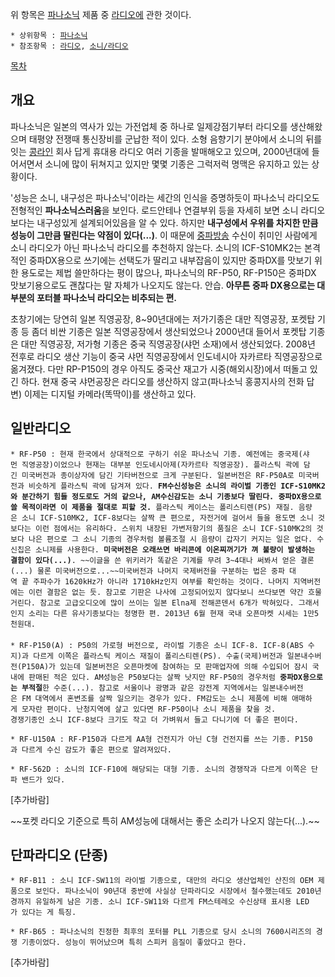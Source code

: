 위 항목은 [[파나소닉]] 제품 중 [[라디오]]에 관한 것이다.

 * 상위항목 : [[파나소닉]]
 * 참조항목 : [[라디오]], [[소니/라디오]]

[[목차]]

== 개요 ==
파나소닉은 일본의 역사가 있는 가전업체 중 하나로 일제강점기부터 라디오를 생산해왔으며 태평양 전쟁때 통신장비를 군납한 적이 있다. 소형 음향기기 분야에서 소니의 뒤를 잇는 [[콩라인]] 회사 답게 휴대용 라디오 여러 기종을 발매해오고 있으며, 2000년대에 들어서면서 소니에 많이 뒤쳐지고 있지만 몇몇 기종은 그럭저럭 명맥은 유지하고 있는 상황이다.

'성능은 소니, 내구성은 파나소닉'이라는 세간의 인식을 증명하듯이 파나소닉 라디오도 전형적인 '''파나소닉스러움'''을 보인다. 로드안테나 연결부위 등을 자세히 보면 소니 라디오보다는 내구성있게 설계되어있음을 알 수 있다. 하지만 '''내구성에서 우위를 차지한 만큼 성능이 그만큼 딸린다는 약점이 있다(...)'''. 이 때문에 [[중파방송]] 수신이 취미인 사람에게 소니 라디오가 아닌 파나소닉 라디오를 추천하지 않는다. 소니의 ICF-S10MK2는 본격적인 중파DX용으로 쓰기에는 선택도가 딸리고 내부잡음이 있지만 중파DX를 맛보기 위한 용도로는 제법 쓸만하다는 평이 많으나, 파나소닉의 RF-P50, RF-P150은 중파DX 맛보기용으로도 괜찮다는 말 자체가 나오지도 않는다. 안습. '''아무튼 중파 DX용으로는 대부분의 포터블 파나소닉 라디오는 비추되는 편.'''

초창기에는 당연히 일본 직영공장, 8~90년대에는 저가기종은 대만 직영공장, 포켓탑 기종 등 좀더 비싼 기종은 일본 직영공장에서 생산되었으나 2000년대 들어서 포켓탑 기종은 대만 직영공장, 저가형 기종은 중국 직영공장(샤먼 소재)에서 생산되었다. 2008년 전후로 라디오 생산 기능이 중국 샤먼 직영공장에서 인도네시아 자카르타 직영공장으로 옮겨졌다. 다만 RP-P150의 경우 아직도 중국산 재고가 시중(해외시장)에서 떠돌고 있긴 하다. 현재 중국 샤먼공장은 라디오를 생산하지 않고(파나소닉 홍콩지사의 전화 답변) 이제는 디지털 카메라(똑딱이)를 생산하고 있다.
== 일반라디오 ==
 * RF-P50 : 현재 한국에서 상대적으로 구하기 쉬운 파나소닉 기종. 예전에는 중국제(샤먼 직영공장)이었으나 현재는 대부분 인도네시아제(자카르타 직영공장). 플라스틱 곽에 담긴 미국버전과 종이상자에 담긴 기타버전으로 크게 구분된다. 일본버전은 RF-P50A로 미국버전과 비슷하게 플라스틱 곽에 담겨져 있다. '''FM수신성능은 소니의 라이벌 기종인 ICF-S10MK2와 분간하기 힘들 정도로도 거의 같으나, AM수신감도는 소니 기종보다 딸린다.''' '''중파DX용으로 쓸 목적이라면 이 제품을 절대로 피할 것.''' 플라스틱 케이스는 폴리스티렌(PS) 재질. 음량은 소니 ICF-S10MK2, ICF-8보다는 살짝 큰 편으로, 자전거에 걸어서 들을 용도면 소니 것보다는 이런 점에서는 유리하다. 스위치 내장된 가변저항기의 품질은 소니 ICF-S10MK2의 것보다 나은 편으로 그 소니 기종의 경우처럼 볼륨조절 시 음량이 갑자기 커지는 일은 없다. 수신칩은 소니제를 사용한다. '''미국버전은 오래쓰면 바리콘에 이온찌꺼기가 껴 불량이 발생하는 결함이 있다(...)'''. ~~이글을 쓴 위키러가 똑같은 기계를 무려 3~4대나 써봐서 얻은 결론(...) 물론 미국버전으로...~~미국버전과 나머지 국제버전을 구분하는 법은 중파 대역 끝 주파수가 1620kHz가 아니라 1710kHz인지 여부를 확인하는 것이다. 나머지 지역버전에는 이런 결함은 없는 듯. 참고로 기판은 나사에 고정되어있지 않다보니 쓰다보면 약간 흐물거린다. 참고로 고급오디오에 많이 쓰이는 일본 Elna제 전해콘덴서 6개가 박혀있다. 그래서인지 소리는 다른 유사기종보다는 청명한 편. 2013년 6월 현재 국내 오픈마켓 시세는 1만5천원대.
 
 * RF-P150(A) : P50의 가로형 버전으로, 라이벌 기종은 소니 ICF-8. ICF-8(ABS 수지)과 다르게 이쪽은 플라스틱 케이스 재질이 폴리스티렌(PS). 수출(국제)버전과 일본내수버전(P150A)가 있는데 일본버전은 오픈마켓에 참여하는 모 판매업자에 의해 수입되어 잠시 국내에 판매된 적은 있다. AM성능은 P50보다는 살짝 낫지만 RF-P50의 경우처럼 '''중파DX용으로는 부적절'''한 수준(...). 참고로 서울이나 광명과 같은 강전계 지역에서는 일본내수버전은 FM 대역에서 혼변조를 살짝 일으키는 경우가 있다. FM감도는 소니 제품에 비해 애매하게 모자란 편이다. 난청지역에 살고 있다면 RF-P50이나 소니 제품을 찾을 것.
 경쟁기종인 소니 ICF-8보다 크기도 작고 더 가벼워서 들고 다니기에 더 좋은 편이다.

 * RF-U150A : RF-P150과 다르게 AA형 건전지가 아닌 C형 건전지를 쓰는 기종. P150과 다르게 수신 감도가 좋은 편으로 알려져있다.

 * RF-562D : 소니의 ICF-F10에 해당되는 대형 기종. 소니의 경쟁작과 다르게 이쪽은 단파 밴드가 있다.

[추가바람]

~~포켓 라디오 기준으로 특히 AM성능에 대해서는 좋은 소리가 나오지 않는다(...).~~

== 단파라디오 (단종) ==
 * RF-B11 : 소니 ICF-SW11의 라이벌 기종으로, 대만의 라디오 생산업체인 산진의 OEM 제품으로 보인다. 파나소닉이 90년대 중반에 사실상 단파라디오 시장에서 철수했는데도 2010년경까지 유일하게 남은 기종. 소니 ICF-SW11와 다르게 FM스테레오 수신상태 표시용 LED가 있다는 게 특징.

 * RF-B65 : 파나소닉의 진정한 최후의 포터블 PLL 기종으로 당시 소니의 7600시리즈의 경쟁 기종이었다. 성능이 뛰어났으며 특히 스피커 음질이 좋았다고 한다.

[추가바람]
